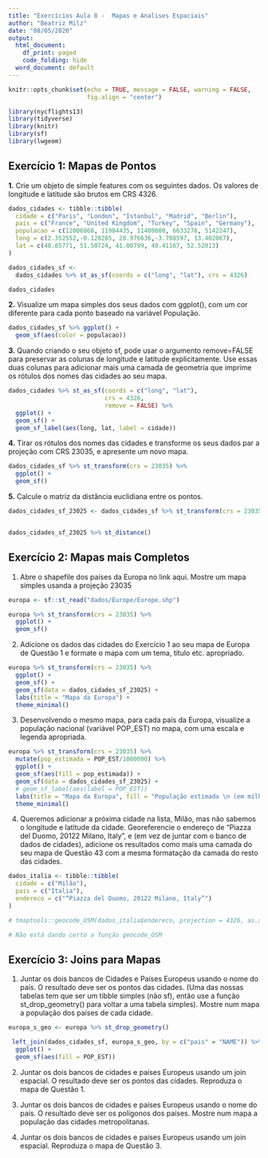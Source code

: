 ```yaml
---
title: "Exercícios Aula 8 -  Mapas e Analises Espaciais"
author: "Beatriz Milz"
date: "08/05/2020"
output:
  html_document:
    df_print: paged
    code_folding: hide
  word_document: default
---
```


```r
knitr::opts_chunk$set(echo = TRUE, message = FALSE, warning = FALSE,
                      fig.align = "center")
```


```r
library(nycflights13)
library(tidyverse)
library(knitr)
library(sf)
library(lwgeom)
```


## Exercício 1: Mapas de Pontos

__1.__ Crie um objeto de simple features com os seguintes dados. Os valores de longitude e latitude são brutos em CRS 4326.

```r
dados_cidades <- tibble::tibble(
  cidade = c("Paris", "London", "Istanbul", "Madrid", "Berlin"),
  pais = c("France", "United Kingdom", "Turkey", "Spain", "Germany"),
  populacao = c(12006868, 11984435, 11400000, 6633278, 5142247),
  long = c(2.352552,-0.128285, 28.976636,-3.708597, 13.402067),
  lat = c(48.85771, 51.50724, 41.00799, 40.41167, 52.52013)
)

dados_cidades_sf <-
  dados_cidades %>% st_as_sf(coords = c("long", "lat"), crs = 4326)

dados_cidades
```



__2.__ Visualize um mapa simples dos seus dados com ggplot(), com um cor diferente para cada ponto baseado na variável População.

```r
dados_cidades_sf %>% ggplot() +
  geom_sf(aes(color = populacao))
```


__3.__ Quando criando o seu objeto sf, pode usar o argumento remove=FALSE para preservar as colunas de longitude e latitude explicitamente. Use essas duas colunas para adicionar mais uma camada de geometria que imprime os rótulos dos nomes das cidades ao seu mapa.


```r
dados_cidades %>% st_as_sf(coords = c("long", "lat"),
                           crs = 4326,
                           remove = FALSE) %>%
  ggplot() +
  geom_sf() +
  geom_sf_label(aes(long, lat, label = cidade))


```


__4.__ Tirar os rótulos dos nomes das cidades e transforme os seus dados par a projeção com CRS 23035, e apresente um novo mapa.


```r
dados_cidades_sf %>% st_transform(crs = 23035) %>% 
  ggplot() + 
  geom_sf()
```


__5.__ Calcule o matriz da distância euclidiana entre os pontos.

```r
dados_cidades_sf_23025 <- dados_cidades_sf %>% st_transform(crs = 23035)


dados_cidades_sf_23025 %>% st_distance()
```

## Exercício 2: Mapas mais Completos

1. Abre o shapefile dos países da Europa no link aqui. Mostre um mapa simples usanda a projeção 23035

```r
europa <- sf::st_read("dados/Europe/Europe.shp")

europa %>% st_transform(crs = 23035) %>% 
  ggplot() +
  geom_sf()
```


2. Adicione os dados das cidades do Exercício 1 ao seu mapa de Europa de Questão 1 e formate o mapa com um tema, título etc. apropriado.

```r
europa %>% st_transform(crs = 23035) %>% 
  ggplot() +
  geom_sf() +
  geom_sf(data = dados_cidades_sf_23025) +
  labs(title = "Mapa da Europa") +
  theme_minimal()
```


3. Desenvolvendo o mesmo mapa, para cada país da Europa, visualize a população nacional (variável POP_EST) no mapa, com uma escala e legenda apropriada.

```r
europa %>% st_transform(crs = 23035) %>% 
  mutate(pop_estimada = POP_EST/1000000) %>% 
  ggplot() +
  geom_sf(aes(fill = pop_estimada)) +
  geom_sf(data = dados_cidades_sf_23025) +
  # geom_sf_label(aes(label = POP_EST))
  labs(title = "Mapa da Europa", fill = "População estimada \n (em milhões)") +
  theme_minimal()
```

4. Queremos adicionar a próxima cidade na lista, Milão, mas não sabemos o longitude e latitude da cidade. Georeferencie o endereço de “Piazza del Duomo, 20122 Milano, Italy”, e (em vez de juntar com o banco de dados de cidades), adicione os resultados como mais uma camada do seu mapa de Questão 43 com a mesma formatação da camada do resto das cidades.

```r
dados_italia <- tibble::tibble(
  cidade = c("Milão"),
  pais = c("Italia"),
  endereco = c("“Piazza del Duomo, 20122 Milano, Italy”")
)

# tmaptools::geocode_OSM(dados_italia$endereco, projection = 4326, as.sf = T)

# Não está dando certo a função geocode_OSM


```

## Exercício 3: Joins para Mapas


1) Juntar os dois bancos de Cidades e Países Europeus usando o nome do país. O resultado deve ser os pontos das cidades. (Uma das nossas tabelas tem que ser um tibble simples (não sf), então use a função st_drop_geometry() para voltar a uma tabela simples). Mostre num mapa a população dos países de cada cidade.

```r

europa_s_geo <- europa %>% st_drop_geometry() 

 left_join(dados_cidades_sf, europa_s_geo, by = c("pais" = "NAME")) %>%
  ggplot() +
  geom_sf(aes(fill = POP_EST))


```


2) Juntar os dois bancos de cidades e países Europeus usando um join espacial. O resultado deve ser os pontos das cidades. Reproduza o mapa de Questão 1.


3) Juntar os dois bancos de cidades e países Europeus usando o nome do país. O resultado deve ser os polígonos dos países. Mostre num mapa a população das cidades metropolitanas.

4) Juntar os dois bancos de cidades e países Europeus usando um join espacial. Reproduza o mapa de Questão 3.
